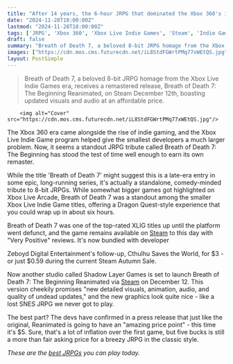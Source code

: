 ```yaml
---
title: "After 14 years, the 6-hour JRPG that dominated the Xbox 360's indie charts is getting a full remaster at a self-described 'amazing price point'"
date: "2024-11-28T18:00:00Z"
lastmod: "2024-11-28T18:00:00Z"
tags: ['JRPG', 'Xbox 360', 'Xbox Live Indie Games', 'Steam', 'Indie Games', 'Remaster', 'SNES']
draft: false
summary: "Breath of Death 7, a beloved 8-bit JRPG homage from the Xbox Live Indie Games era, receives a remastered release, Breath of Death 7: The Beginning Reanimated, on Steam December 12th, boasting updated visuals and audio at an affordable price."
images: ["https://cdn.mos.cms.futurecdn.net/iL8StdFGWrtPMq77xWEtQS.jpg"]
layout: PostSimple
---
```

> Breath of Death 7, a beloved 8-bit JRPG homage from the Xbox Live Indie Games era, receives a remastered release, Breath of Death 7: The Beginning Reanimated, on Steam December 12th, boasting updated visuals and audio at an affordable price.


        <img alt="Cover" src="https://cdn.mos.cms.futurecdn.net/iL8StdFGWrtPMq77xWEtQS.jpg"/>
        
The Xbox 360 era came alongside the rise of indie gaming, and the Xbox Live Indie Game program helped give the smallest developers a much larger problem. Now, it seems a standout JRPG tribute called Breath of Death 7: The Beginning has stood the test of time well enough to earn its own remaster.

While the title 'Breath of Death 7' might suggest this is a late-era entry in some epic, long-running series, it's actually a standalone, comedy-minded tribute to 8-bit JRPGs. While somewhat bigger games got highlighted on Xbox Live Arcade, Breath of Death 7 was a standout among the smaller Xbox Live Indie Game titles, offering a Dragon Quest-style experience that you could wrap up in about six hours.

Breath of Death 7 was one of the top-rated XLIG titles up until the platform went defunct, and the game remains available on [Steam](https://store.steampowered.com/app/107300/Breath_of_Death_VII/) to this day with "Very Positive" reviews. It's now bundled with developer

Zeboyd Digital Entertainment's follow-up, Cthulhu Saves the World, for $3 - or just $0.59 during the current Steam Autumn Sale.

Now another studio called Shadow Layer Games is set to launch Breath of Death 7: The Beginning Reanimated via [Steam](https://store.steampowered.com/app/3184210/Breath_of_Death_VII_The_Beginning_Reanimated/) on December 12. This version cheekily promises "new detailed visuals, animation, audio, and quality of undead updates," and the new graphics look quite nice - like a lost SNES JRPG we never got to play.

The best part? The devs have confirmed in a press release that just like the original, Reanimated is going to have an "amazing price point" - this time it's $5. Sure, that's a lot of inflation over the first game, but five bucks is still a more than fair asking price for a breezy JRPG in the classic style.

*These are the *[<em>best JRPGs</em>](https://www.gamesradar.com/best-jrpgs/)* you can play today.*
        